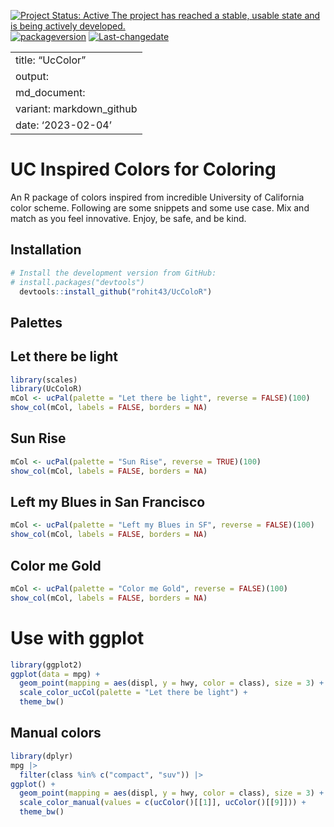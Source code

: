 [![Project Status: Active The project has reached a stable, usable state
and is being actively
developed.](https://www.repostatus.org/badges/latest/active.svg)](https://www.repostatus.org/#active)
[![packageversion](https://img.shields.io/badge/Package%20version-0.1.0-orange.svg?style=flat-square)](commits/develop)
[![Last-changedate](https://img.shields.io/badge/last%20change-2023--02--04-yellowgreen.svg)](/commits/master)

---
title: "UcColor"
output:
  md_document:
    variant: markdown_github
date: '2023-02-04'
---

# UC Inspired Colors for Coloring

An R package of colors inspired from incredible University of California color scheme. Following are some snippets and some use case. Mix and match as you feel innovative. Enjoy, be safe, and be kind. 

## Installation

``` r
# Install the development version from GitHub:
# install.packages("devtools")
  devtools::install_github("rohit43/UcColoR")
```

## Palettes

## Let there be light
```r
library(scales)
library(UcColoR)
mCol <- ucPal(palette = "Let there be light", reverse = FALSE)(100)
show_col(mCol, labels = FALSE, borders = NA)
```

## Sun Rise
```r
mCol <- ucPal(palette = "Sun Rise", reverse = TRUE)(100)
show_col(mCol, labels = FALSE, borders = NA)
```

## Left my Blues in San Francisco
```r
mCol <- ucPal(palette = "Left my Blues in SF", reverse = FALSE)(100)
show_col(mCol, labels = FALSE, borders = NA)
```

## Color me Gold
```r
mCol <- ucPal(palette = "Color me Gold", reverse = FALSE)(100)
show_col(mCol, labels = FALSE, borders = NA)
```

# Use with ggplot
```r
library(ggplot2)
ggplot(data = mpg) +
  geom_point(mapping = aes(displ, y = hwy, color = class), size = 3) +
  scale_color_ucCol(palette = "Let there be light") +
  theme_bw()
```

## Manual colors
```r
library(dplyr)
mpg |>
  filter(class %in% c("compact", "suv")) |>
ggplot() +
  geom_point(mapping = aes(displ, y = hwy, color = class), size = 3) +
  scale_color_manual(values = c(ucColor()[[1]], ucColor()[[9]])) +
  theme_bw()
```

